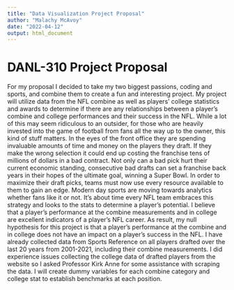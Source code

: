 ```yaml
---
title: "Data Visualization Project Proposal"
author: "Malachy McAvoy"
date: "2022-04-12"
output: html_document
---
```


# DANL-310 Project Proposal   

  For my proposal I decided to take my two biggest passions, coding and sports, and combine them to create a fun and interesting project. My project will utilize data from the NFL combine as well as players’ college statistics and awards to determine if there are any relationships between a player’s combine and college performances and their success in the NFL.
	While a lot of this may seem ridiculous to an outsider, for those who are heavily invested into the game of football from fans all the way up to the owner, this kind of stuff matters. In the eyes of the front office they are spending invaluable amounts of time and money on the players they draft. If they make the wrong selection it could end up costing the franchise tens of millions of dollars in a bad contract. Not only can a bad pick hurt their current economic standing, consecutive bad drafts can set a franchise back years in their hopes of the ultimate goal, winning a Super Bowl. In order to maximize their draft picks, teams must now use every resource available to them to gain an edge. Modern day sports are moving towards analytics whether fans like it or not. It's about time every NFL team embraces this strategy and looks to the stats to determine a player’s potential.
	I believe that a player’s performance at the combine measurements and in college are excellent indicators of a player’s NFL career. As result, my null hypothesis for this project is that a player’s performance at the combine and in college does not have an impact on a player’s success in the NFL. I have already collected data from Sports Reference on all players drafted over the last 20 years from 2001-2021, including their combine measurements. I did experience issues collecting the college data of drafted players from the website so I asked Professor Kirk Anne for some assistance with scraping the data. I will create dummy variables for each combine category and college stat to establish benchmarks at each position.

